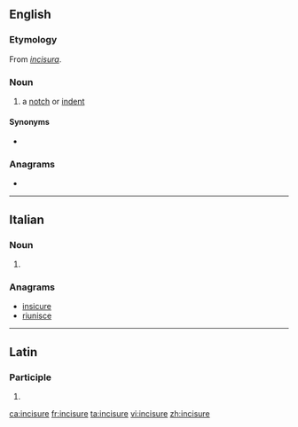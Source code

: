 ==English==

===Etymology===
From {{etyl|la|en}} ''[[incisura#Latin|incisura]]''.

===Noun===
{{en-noun}}

# {{label|en|anatomy}} a [[notch]] or [[indent]]

====Synonyms====
* {{l|en|incisura}}

===Anagrams===
* {{l|en|sciurine}}

----

==Italian==

===Noun===
{{head|it|noun plural form|g=f}}

# {{plural of|incisura|lang=it}}

===Anagrams===
* [[insicure#Italian|insicure]]
* [[riunisce#Italian|riunisce]]

----

==Latin==

===Participle===
{{la-part-form|incīsūre}}

# {{inflection of|incīsūrus||voc|m|s|lang=la}}

[[ca:incisure]]
[[fr:incisure]]
[[ta:incisure]]
[[vi:incisure]]
[[zh:incisure]]